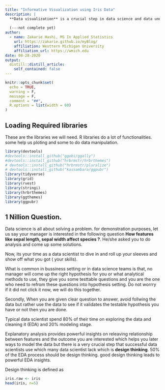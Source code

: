 ```yaml
---
title: "Informative Visualization using Iris Data"
description: |
  **Data visualization** is a crucial step in data science and data understanding. in this short article, I will demonstrate how powerful visualization can be in answersing some critical questions. 
  
  (---not complete yet)
author:
  - name: Zakarie Hashi, MS In Applied Statistics 
    url: https://zakarie.github.io/myBlog/
    affiliation: Westtern Michigan University
    affiliation_url: https://wmich.edu
date: 08-28-2020
output:
  distill::distill_article:
    self_contained: false
---
```


```r
knitr::opts_chunk$set(
  echo = TRUE,
  warning = F,
  message = F,
  comment = "##",
  R.options = list(width = 60)
)
```


## Loading Required libraries
These are the libraries we will need. R libraries do a lot of functionalities. some help us ploting and some to do data manipulation. 

```r
library(devtools)
#devtools::install_github("ggobi/ggally")
#devtools::install_github("hrbrmstr/hrbrthemes")
# devtools::install_github("hrbrmstr/pluralize")
# devtools::install_github("kassambara/ggpubr")
library(tidyverse)
library(grid)
library(rvest)
library(stringi)
library(hrbrthemes)
library(ggthemes)
library(ggpubr)
```


## 1 Nillion Question.

Data science is all about solving a problem. for demonstration purposes, let us say your manager is interested in the following question **How features like sepal length, sepal width  affect species ?**. He/she asked you to do analysis and come up some solutions. 

Now, its your time as a data scientist to dive in and roll up your sleeves and show off what you got ( your skills).

What is common in bussiness setting or in data science teams is that, no manager will come up the right hypothesis for you or what analytical methods to use, they give you some testtable questions and you are the one who need to refrom these questions into hypothesis setting. Do not worrry if it did not click it now, we will do this together. 

Secondly, When you are given clear question to answer, avoid follwing the data but rather use the data to see if it validates the testable hypothesis you have or not then you are done. 

Typical data scientist spend 80% of their time on exploring the data and cleaning it (EDA) and 20% modeling stage. 

Explanatory analysis provides powerful insights on releaving relationship between features and the outcome you are interested which helps you later ways to model the data but there is a very crucial step that successful data scientists use which many data scientist lack which is **design thinking**. 50% of the EDA process should be design thinking. good design thinking leads to powerful EDA insights. 

Design thinking is defined as 

```r
iris.raw <- iris
head(iris, n=5)
```

